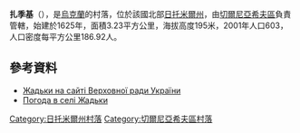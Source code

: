 {{coord|50|36|5|N|28|48|16|E|scale:30000|display=title}}

'''扎季基'''（{{lang-uk|Жадьки}}），是[[烏克蘭|烏克蘭]]的村落，位於該國北部[[日托米爾州|日托米爾州]]，由[[切爾尼亞希夫區|切爾尼亞希夫區]]負責管轄，始建於1625年，面積3.23平方公里，海拔高度195米，2001年人口603，人口密度每平方公里186.92人。

==參考資料==
* [http://w1.c1.rada.gov.ua/pls/z7502/A005?rf7571=10794 Жадьки на сайті Верховної ради України]{{dead link|date=2018年3月 |bot=InternetArchiveBot |fix-attempted=yes }}
* [http://weather.in.ua/ua/zhitomirskaja/7666 Погода в селі Жадьки] {{Wayback|url=http://weather.in.ua/ua/zhitomirskaja/7666 |date=20160305104128 }}

{{DEFAULTSORT:Жадьки}}
[[Category:日托米爾州村落|Category:日托米爾州村落]]
[[Category:切爾尼亞希夫區村落|Category:切爾尼亞希夫區村落]]


{{Zhytomyr-geo-stub}}